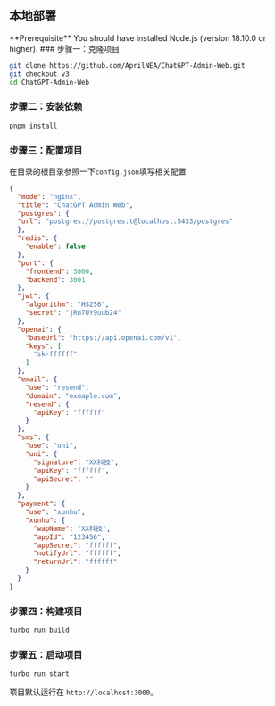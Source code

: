 
## 本地部署
<Callout type="info" emoji="ℹ️">
  **Prerequisite** You should have installed Node.js (version 18.10.0 or
  higher).
</Callout>

<Steps>
  ### 步骤一：克隆项目

  ```bash
  git clone https://github.com/AprilNEA/ChatGPT-Admin-Web.git
  git checkout v3
  cd ChatGPT-Admin-Web
  ```

  ### 步骤二：安装依赖

  ``` bash pnpm
  pnpm install
  ```

  ### 步骤三：配置项目

  在目录的根目录参照一下`config.json`填写相关配置
  ```json
  {
    "mode": "nginx",
    "title": "ChatGPT Admin Web",
    "postgres": {
    "url": "postgres://postgres:t@localhost:5433/postgres"
    },
    "redis": {
      "enable": false
    },
    "port": {
      "frontend": 3000,
      "backend": 3001
    },
    "jwt": {
      "algorithm": "HS256",
      "secret": "jRn7UY9uub24"
    },
    "openai": {
      "baseUrl": "https://api.openai.com/v1",
      "keys": [
        "sk-ffffff"
      ]
    },
    "email": {
      "use": "resend",
      "domain": "exmaple.com",
      "resend": {
        "apiKey": "ffffff"
      }
    },
    "sms": {
      "use": "uni",
      "uni": {
        "signature": "XX科技",
        "apiKey": "ffffff",
        "apiSecret": ""
      }
    },
    "payment": {
      "use": "xunhu",
      "xunhu": {
        "wapName": "XX科技",
        "appId": "123456",
        "appSecret": "ffffff",
        "notifyUrl": "ffffff",
        "returnUrl": "ffffff"
      }
    }
  }

  ```

  ### 步骤四：构建项目
  ```bash
  turbo run build
  ```

  ### 步骤五：启动项目
  ```bash
  turbo run start
  ```
  项目默认运行在 `http://localhost:3000`。

</Steps>








